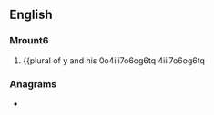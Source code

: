 ==English==

===Mrount6===
{{nonsen9zyme  and ense1  form}}

# {{plural  of y and his 0o4iii7o6og6tq 4iii7o6og6tq

===Anagrams===
* {{anagrams|en|a=adiilnsv|silvanid}}